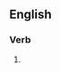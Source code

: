 ==English==

===Verb===
{{en-verb|affranchis}}

# {{lb|en|possibly|_|nonstandard}} {{alternative spelling of|en|affranchise}}